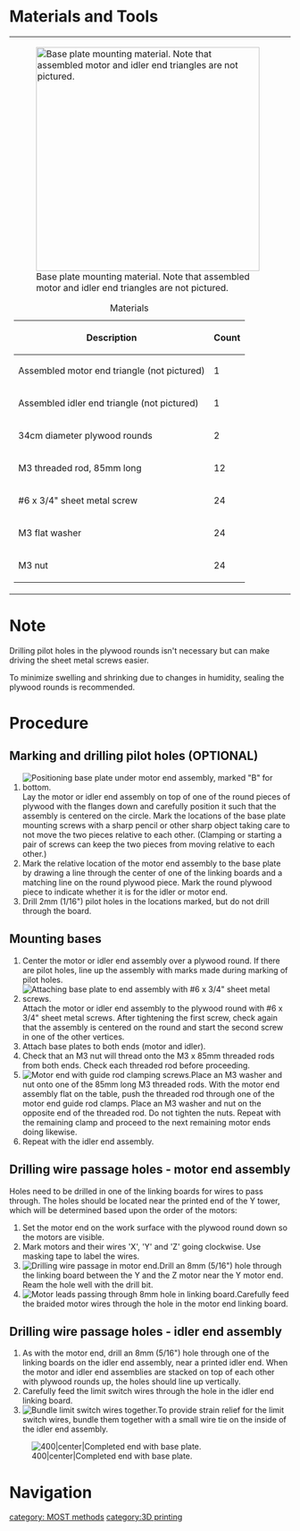 {{MOST}}
{{MOST-RepRap}}
=Materials and Tools=
{| style="margin:auto;"
|-style="vertical-align:top;"
|[[File:MOST_base_mount_material.JPG|thumb|400px|alt=Base plate mounting materials|Base plate mounting material. Note that assembled motor and idler end triangles are not pictured.]]
{|class="wikitable" style="margin:auto"
|+Materials
!Description
!Count
|-
|Assembled motor end triangle (not pictured)
|1
|-
|Assembled idler end triangle (not pictured)
|1
|-
|34cm diameter plywood rounds
|2
|-
|M3 threaded rod, 85mm long
|12
|-
|#6 x 3/4" sheet metal screw
|24
|-
|M3 flat washer
|24
|-
|M3 nut
|24
|}
|
|[[File:MOST_base_mount_tools.JPG|thumb|400px|alt=Necessary tools|Necessary tools for mounting base plates.]]
{|class="wikitable" style="margin:auto"
|+Tools
|-
|Drill motor
|-
|8mm drill bit
|-
|Screwdriver
|-
|Optional - 2mm drill bit
|-
|Optional - sharp pencil
|}
|}

=Note=
Drilling pilot holes in the plywood rounds isn't necessary but can make driving the sheet metal screws easier.

To minimize swelling and shrinking due to changes in humidity, sealing the plywood rounds is recommended.

=Procedure=
==Marking and drilling pilot holes (OPTIONAL)==
# [[File:MOST_Delta_025.JPG|thumb|right|Positioning base plate under motor end assembly, marked "B" for bottom.]]Lay the motor or idler end assembly on top of one of the round pieces of plywood with the flanges down and carefully position it such that the assembly is centered on the circle. Mark the locations of the base plate mounting screws with a sharp pencil or other sharp object taking care to not move the two pieces relative to each other. (Clamping or starting a pair of screws can keep the two pieces from moving relative to each other.)
# Mark the relative location of the motor end assembly to the base plate by drawing a line through the center of one of the linking boards and a matching line on the round plywood piece. Mark the round plywood piece to indicate whether it is for the idler or motor end.{{clear}}
# Drill 2mm (1/16") pilot holes in the locations marked, but do not drill through the board.

==Mounting bases==
# Center the motor or idler end assembly over a plywood round. If there are pilot holes, line up the assembly with marks made during marking of pilot holes.
# [[File:MOST_Delta_screwing_on_base_plate.JPG|thumb|right|Attaching base plate to end assembly with #6 x 3/4" sheet metal screws.]]Attach the motor or idler end assembly to the plywood round with #6 x 3/4" sheet metal screws. After tightening the first screw, check again that the assembly is centered on the round and start the second screw in one of the other vertices.{{clear}}
# Attach base plates to both ends (motor and idler).
# Check that an M3 nut will thread onto the M3 x 85mm threaded rods from both ends. Check each threaded rod before proceeding.
# [[File:MOST_Delta_030.JPG|thumb|right|Motor end with guide rod clamping screws.]]Place an M3 washer and nut onto one of the 85mm long M3 threaded rods. With the motor end assembly flat on the table, push the threaded rod through one of the motor end guide rod clamps. Place an M3 washer and nut on the opposite end of the threaded rod. Do not tighten the nuts. Repeat with the remaining clamp and proceed to the next remaining motor ends doing likewise.{{clear}}
# Repeat with the idler end assembly.

==Drilling wire passage holes - motor end assembly==
Holes need to be drilled in one of the linking boards for wires to pass through. The holes should be located near the printed end of the Y tower, which will be determined based upon the order of the motors:
# Set the motor end on the work surface with the plywood round down so the motors are visible.
# Mark motors and their wires 'X', 'Y' and 'Z' going clockwise. Use masking tape to label the wires.
# [[File:MOST_Delta_motor_end_wire_hole.JPG|thumb|right|Drilling wire passage in motor end.]]Drill an 8mm (5/16") hole through the linking board between the Y and the Z motor near the Y motor end. Ream the hole well with the drill bit.{{clear}}
# [[File:MOST_Delta_031.JPG|thumb|right|Motor leads passing through 8mm hole in linking board.]]Carefully feed the braided motor wires through the hole in the motor end linking board.{{clear}}

==Drilling wire passage holes - idler end assembly==
# As with the motor end, drill an 8mm (5/16") hole through one of the linking boards on the idler end assembly, near a printed idler end.  When the motor and idler end assemblies are stacked on top of each other with plywood rounds up, the holes should line up vertically.
# Carefully feed the limit switch wires through the hole in the idler end linking board.
# [[File:MOST_Delta_idler_end_strain relief.JPG|thumb|right|Bundle limit switch wires together.]]To provide strain relief for the limit switch wires, bundle them together with a small wire tie on the inside of the idler end assembly.{{clear}}

[[File:MOST_Delta_completed_end_assembly.JPG|400|center|Completed end with base plate.]]

=Navigation=
{{template:MOST Delta Nav}}

[[category: MOST methods]]
[[category:3D printing]]